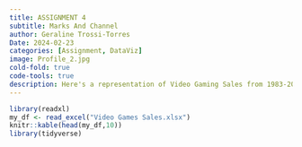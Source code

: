 ```yaml
---
title: ASSIGNMENT 4
subtitle: Marks And Channel
author: Geraline Trossi-Torres
Date: 2024-02-23
categories: [Assignment, DataViz]
image: Profile_2.jpg
cold-fold: true
code-tools: true
description: Here's a representation of Video Gaming Sales from 1983-2012
---
```


```r
library(readxl)
my_df <- read_excel("Video Games Sales.xlsx")
knitr::kable(head(my_df,10))
library(tidyverse)
```
